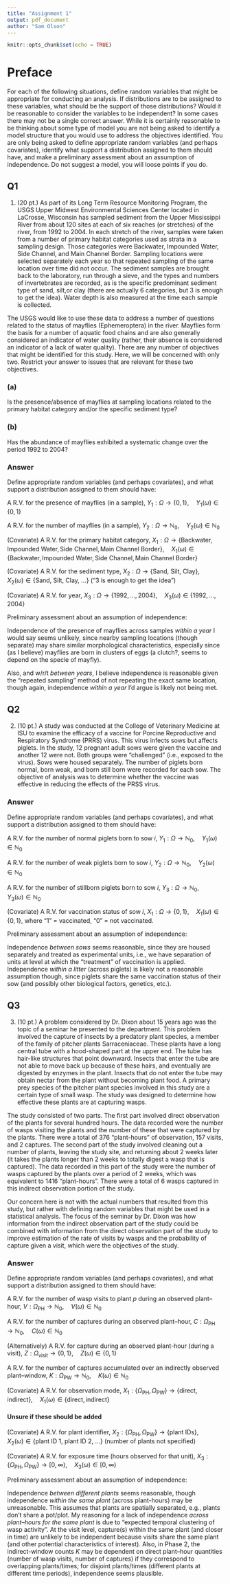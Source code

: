 ```yaml
---
title: "Assignment 1"
output: pdf_document
author: "Sam Olson"
---
```


```r
knitr::opts_chunk$set(echo = TRUE)
```

# Preface 

For each of the following situations, define random variables that might be appropriate for conducting an analysis. If distributions are to be assigned to these variables, what should be the support of those distributions? Would it be reasonable to consider the variables to be independent? In some cases there may not be a single correct answer. While it is certainly reasonable to be thinking about some type of model you are not being asked to identify a model structure that you would use to address the objectives identified. You are only being asked to define appropriate random variables (and perhaps covariates), identify what support a distribution assigned to them should have, and make a preliminary assessment about an assumption of independence. Do not suggest a model, you will loose points if you do.

## Q1 

1. (20 pt.) As part of its Long Term Resource Monitoring Program, the USGS Upper Midwest Environmental Sciences Center located in LaCrosse, Wisconsin has sampled sediment from the Upper Mississippi River from about 120 sites at each of six reaches (or stretches) of the river, from 1992 to 2004. In each stretch of the river, samples were taken from a number of primary habitat categories used as strata in a sampling design. Those categories were Backwater, Impounded Water, Side Channel, and Main Channel Border. Sampling locations were selected separately each year so that repeated sampling of the same location over time did not occur. The sediment samples are brought back to the laboratory, run through a sieve, and the types and numbers of invertebrates are recorded, as is the specific predominant sediment type of sand, silt,or clay (there are actually 6 categories, but 3 is enough to get the idea). Water depth is also measured at the time each sample is collected.

The USGS would like to use these data to address a number of questions related to the status of mayflies (Ephemeroptera) in the river. Mayflies form the basis for a number of aquatic food chains and are also generally considered an indicator of water quality (rather, their absence is considered an indicator of a lack of water quality). There are any number of objectives that might be identified for this study. Here, we will be concerned with only two. Restrict your answer to issues that are relevant for these two objectives. 

### (a) 

Is the presence/absence of mayflies at sampling locations related to the primary habitat category and/or the specific sediment type?

### (b) 

Has the abundance of mayflies exhibited a systematic change over the period 1992 to 2004?

### Answer 

Define appropriate random variables (and perhaps covariates), and what support a distribution assigned to them should have: 

A R.V. for the presence of mayflies (in a sample), $Y_1: \Omega \rightarrow \{0,1\}, \quad Y_1(\omega) \in \{0,1\}$

A R.V. for the number of mayflies (in a sample), $Y_2: \Omega \rightarrow \mathbb{N_0}, \quad Y_2(\omega) \in \mathbb{N_{0}}$
  
(Covariate) A R.V. for the primary habitat category, $X_1: \Omega \rightarrow \{\text{Backwater}, \text{Impounded Water}, \text{Side Channel}, \text{Main Channel Border}\}, \quad X_1(\omega) \in \{\text{Backwater}, \text{Impounded Water}, \text{Side Channel}, \text{Main Channel Border}\}$

(Covariate) A R.V. for the sediment type, $X_2: \Omega \rightarrow \{ \text{Sand, Silt, Clay} \}, \quad X_2(\omega) \in \{ \text{Sand, Silt, Clay, ...} \}$ ("3 is enough to get the idea")

(Covariate) A R.V. for year, $X_3: \Omega \rightarrow \{1992,\ldots,2004\}, \quad X_3(\omega)\in\{1992,\ldots,2004\}$

Preliminary assessment about an assumption of independence: 

Independence of the presence of mayflies across samples *within a year* I would say seems unlikely, since nearby sampling locations (though separate) may share similar morphological characteristics, especially since (as I believe) mayflies are born in clusters of eggs (a clutch?, seems to depend on the specie of mayfly). 

Also, and w/r/t *between years*, I believe independence is reasonable given the "repeated sampling" method of not repeating the exact same location, though again, independence *within a year* I'd argue is likely not being met.  

\newpage 

## Q2 

2. (10 pt.) A study was conducted at the College of Veterinary Medicine at ISU to examine the efficacy of a vaccine for Porcine Reproductive and Respiratory Syndrome (PRRS) virus. This virus infects sows but affects piglets. In the study, 12 pregnant adult sows were given the vaccine and another 12 were not. Both groups were “challenged” (i.e., exposed to the virus). Sows were housed separately. The number of piglets born normal, born weak, and born still born were recorded for each sow. The objective of analysis was to determine whether the vaccine was effective in reducing the effects of the PRSS virus.

### Answer

Define appropriate random variables (and perhaps covariates), and what support a distribution assigned to them should have: 

A R.V. for the number of normal piglets born to sow $i$, $Y_1 : \Omega \to \mathbb{N}_0, \quad Y_1(\omega) \in \mathbb{N}_0$

A R.V. for the number of weak piglets born to sow $i$, $Y_2 : \Omega \to \mathbb{N}_0, \quad Y_2(\omega) \in \mathbb{N}_0$

A R.V. for the number of stillborn piglets born to sow $i$, $Y_3 : \Omega \to \mathbb{N}_0, \quad Y_3(\omega) \in \mathbb{N}_0$

(Covariate) A R.V. for vaccination status of sow $i$, $X_1 : \Omega \to \{0,1\}, \quad X_1(\omega) \in \{0,1\}$, where "1" = vaccinated, "0" = not vaccinated.

Preliminary assessment about an assumption of independence:  

Independence *between sows* seems reasonable, since they are housed separately and treated as experimental units, i.e., we have separation of units at level at which the "treatment" of vaccination is applied. Independence *within a litter* (across piglets) is likely not a reasonable assumption though, since piglets share the same vaccination status of their sow (and possibly other biological factors, genetics, etc.).  

\newpage 

## Q3 

3. (10 pt.) A problem considered by Dr. Dixon about 15 years ago was the topic of a seminar he presented to the department. This problem involved the capture of insects by a predatory plant species, a member of the family of pitcher plants Sarraceniaceae. These plants have a long central tube with a hood-shaped part at the upper end. The tube has hair-like structures that point downward. Insects that enter the tube are not able to move back up because of these hairs, and eventually are digested by enzymes in the plant. Insects that do not enter the tube may obtain nectar from the plant without becoming plant food. A primary prey species of the pitcher plant species involved in this study are a certain type of small wasp. The study was designed to determine how effective these plants are at capturing wasps.

The study consisted of two parts. The first part involved direct observation of the plants for several hundred hours. The data recorded were the number of wasps visiting the plants and the number of these that were captured by the plants. There were a total of 376 “plant-hours” of observation, 157 visits, and 2 captures. The second part of the study involved cleaning out a number of plants, leaving the study site, and returning about 2 weeks later (it takes the plants longer than 2 weeks to totally digest a wasp that is captured). The data recorded in this part of the study were the number of wasps captured by the plants over a period of 2 weeks, which was equivalent to 1416 “plant-hours”. There were a total of 6 wasps captured in this indirect observation portion of the study.

Our concern here is not with the actual numbers that resulted from this study, but rather with defining random variables that might be used in a statistical analysis. The focus of the seminar by Dr. Dixon was how information from the indirect observation part of the study could be combined with information from the direct observation part of the study to improve estimation of the rate of visits by wasps and the probability of capture given a visit, which were the objectives of the study.

### Answer

Define appropriate random variables (and perhaps covariates), and what support a distribution assigned to them should have:

A R.V. for the number of wasp visits to plant $p$ during an observed plant–hour, $V : \Omega_{\mathrm{PH}} \to \mathbb{N}_0,\quad V(\omega) \in \mathbb{N}_0$

A R.V. for the number of captures during an observed plant–hour, $C : \Omega_{\mathrm{PH}} \to \mathbb{N}_0,\quad C(\omega) \in \mathbb{N}_0$

(Alternatively) A R.V. for capture during an observed plant-hour (during a visit), $Z : \Omega_{\mathrm{visit}} \to \{0,1\},\quad Z(\omega) \in \{0,1\}$

A R.V. for the number of captures accumulated over an indirectly observed plant–window, $K : \Omega_{\mathrm{PW}} \to \mathbb{N}_0,\quad K(\omega) \in \mathbb{N}_0$

(Covariate) A R.V. for observation mode, $X_1 : \{\Omega_{\mathrm{PH}},\Omega_{\mathrm{PW}}\} \to \{\text{direct},\text{indirect}\},\quad X_1(\omega) \in \{\text{direct},\text{indirect}\}$

#### Unsure if these should be added 

(Covariate) A R.V. for plant identifier, $X_2 : \{\Omega_{\mathrm{PH}},\Omega_{\mathrm{PW}}\} \to \{\text{plant IDs}\},\quad X_2(\omega) \in \{\text{plant ID 1, plant ID 2, ...}\}$ (number of plants not specified)

(Covariate) A R.V. for exposure time (hours observed for that unit), $X_3 : \{\Omega_{\mathrm{PH}},\Omega_{\mathrm{PW}}\} \to [0,\infty),\quad X_3(\omega) \in [0,\infty)$  

Preliminary assessment about an assumption of independence:

Independence *between different plants* seems reasonable, though independence *within the same plant* (across plant-hours) may be unreasonable. This assumes that plants are spatially separated, e.g., plants don't share a pot/plot. My reasoning for a lack of independence *across plant–hours for the same plant* is due to "expected temporal clustering of wasp activity". At the visit level, capture(s) within the same plant (and closer in time) are unlikely to be independent because visits share the same plant (and other potential characteristics of interest). Also, in Phase 2, the indirect-window counts $K$ may be dependent on direct plant–hour quantities (number of wasp visits, number of captures) if they correspond to overlapping plants/times; for disjoint plants/times (different plants at different time periods), independence seems plausible.